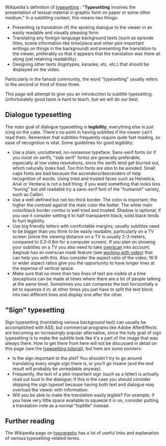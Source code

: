 Wikipedia's definition of [http://en.wikipedia.org/wiki/Typesetting typesetting] : "'''Typesetting''' involves the presentation of textual material in graphic form on paper or some other medium." In a subtitling context, this means two things:
* Presenting (a translation of) the spoking dialogue to the viewer in an easily readable and visually pleasing form.
* Translating any foreign-language background texts (such as episode titles, scene information like time/place and other plot-important writings on things in the background) and presenting the translation to the viewer, preferably so that it appears that the translation was there all along (yet retaining readability).
* Designing other texts (logotypes, karaoke, etc. etc.) that should be displayed on the video.
Particularly in the fansub community, the word "typesetting" usually refers to the second or third of these three.

This page will attempt to give you an introduction to subtitle typesetting. Unfortunately good taste is hard to teach, but we will do our best.

==Dialogue typesetting==
The main goal of dialogue typesetting is '''legibility'''; everything else is just icing on the cake. There's no point in having subtitles if the viewer can't read them. Remember that subtitles frequently require quite fast reading, so ease of recognition is vital. Some guidelines for good legibility:
* Use a plain, uncluttered, no-nonsense typeface. Sans-serif fonts (or if you insist on serifs, "slab serif" fonts) are generally preferable, especially at low video resolutions, since the serifs tend get blurred out, which naturally looks bad. Too thin fonts are also to be avoided. Small caps fonts are bad because the ascenders/descenders of  help recognition of words. Using tried and trusted faces such as Helvetica, Arial or Verdana is not a bad thing; if you want something that looks less "boring" but still readable try a sans-serif font of the "humanist" variety, such as Calibri.
* Use a well-defined but not too thick border. The color is important; the higher the contrast against the main color the better. The white main color/black border combo is well tried and trusted. Shadow is optional; if you use it consider setting it to half-transparent black; solid black tends to hurt legibility.
* Use big friendly letters with comfortable margins; usually subtitles need to be bigger than you think to be easily readable, particularly on a TV screen (since the viewing distance on a TV is usually 2-3 meters, compared to 0.3-0.6m for a computer screen). If you plan on showing your subtitles on a TV you also need to take [http://en.wikipedia.org/wiki/Overscan overscan] into account; Aegisub has an overscan mask feature (see [[Video|working with video]]) that can help you with this. Also consider the aspect ratio of the video; 16:9 or wider aspect ratios give you the opportunity to have longer lines at the expense of vertical space.
* Make sure that no more than two lines of text are visible at a time (exceptions can be made at times where there are a lot of people talking at the same time). Sometimes you can compress the text horizontally a bit to squeeze it in; at other times you just have to split the text block into two different lines and display one after the other.

{{Todo|examples}}

=="Sign" typesetting==
Sign typesetting (translating various background text) can usually be accomplished with ASS, but commercial programs like Adobe AfterEffects are becoming an increasingly popular alternative, since the holy grail of sign typesetting is to make the subtitle look like it's a part of the image that was always there. How to get there from here will not be discussed in detail on this page (see the [[Typesetting Tutorial|typesetting tutorial]]), but here are some pointers:
* Is the sign important to the plot? You shouldn't try to go around translating every single sign there is, or you'll go insane (and the end result will probably be unreadable anyway).
* Frequently, the text of a plot-important sign (such as a letter) is actually read out loud in the dialogue; if this is the case you should consider skipping the sign typeset because having both text and dialogue may overload the viewer with information.
* Will you be able to make the translation easily legible? For example, if you have very little space available to squeeze it in on, consider putting a translation note as a normal "toptitle" instead.

{{Todo|images}}

==Further reading==
The Wikipedia page on [http://en.wikipedia.org/wiki/Typography typography] has a lot of useful links and explanation of various typesetting-related terms.